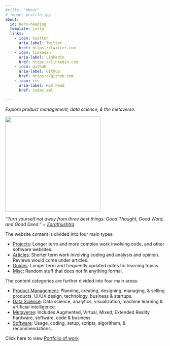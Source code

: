 ```yaml
---
#title: "About"
# image: profile.jpg
about:
  id: hero-heading
  template: jolla
  links:
    - icon: twitter
      aria-label: Twitter
      href: https://twitter.com
    - icon: linkedin
      aria-label: LinkedIn
      href: https://linkedin.com
    - icon: github
      aria-label: Github
      href: https://github.com
    - icon: rss
      aria-label: RSS Feed
      href: index.xml

---
```


*Explore product management, data science, & the metaverse.*

![](intro.jpg){fig-alt="Portrait of a young Indian scholar, Mughal miniature by Mir Sayyid Ali, c. 1550." width="300px" fig-align="center" }

<!--![](glider.svg){fig-alt="Portrait of a young Indian scholar, Mughal miniature by Mir Sayyid Ali, c. 1550." width="100px" fig-align="center" }-->

*“Turn yourself not away from three best things: Good Thought, Good Word, and Good Deed.” \~ [Zarathushtra](https://www.britannica.com/biography/Zarathustra)*

The website content is divided into four main types:

* [Projects](/#category=project): Longer term and more complex work involving code, and other software websites.
* [Articles](/#category=article): Shorter term work involving coding and analysis and opinion. Reviews would come under articles.
* [Guides](/#category=guide): Longer term and frequently updated notes for learning topics.
* [Misc](/#category=misc): Random stuff that does not fit anything formal.

The content categories are further divided into four main areas:

* [Product Management](/#category=product): Planning, creating, designing, managing, & selling products. UI/UX design, technology, business & startups.
* [Data Science](/#category=datascience): Data science, analytics, visualization, machine learning & artificial intelligence.
* [Metaverse](/#category=metaverse): Includes Augmented, Virtual, Mixed, Extended Reality hardware, software, code & business 
* [Software](/#category=software): Usage, coding, setup, scripts, algorithsm, & recommendations.  


Click here to view [Portfolio of work](index.qmd)

:::{#hero-heading}

:::
